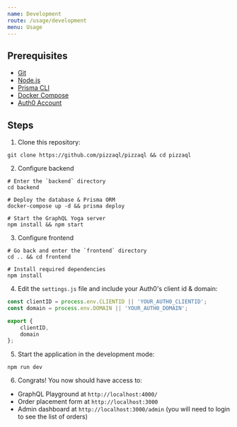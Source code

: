 ```yaml
---
name: Development
route: /usage/development
menu: Usage
---
```


## Prerequisites

- [Git](https://git-scm.com/)
- [Node.js](https://nodejs.org/)
- [Prisma CLI](https://www.prisma.io/docs/prisma-cli-and-configuration/using-the-prisma-cli-alx4/)
- [Docker Compose](https://docs.docker.com/compose/install/)
- [Auth0 Account](https://auth0.com/)

## Steps

1. Clone this repository:

```
git clone https://github.com/pizzaql/pizzaql && cd pizzaql
```

2. Configure backend

```
# Enter the `backend` directory
cd backend

# Deploy the database & Prisma ORM
docker-compose up -d && prisma deploy

# Start the GraphQL Yoga server
npm install && npm start
```

3. Configure frontend

```
# Go back and enter the `frontend` directory
cd .. && cd frontend

# Install required dependencies
npm install
```

4. Edit the `settings.js` file and include your Auth0's client id & domain:

```js
const clientID = process.env.CLIENTID || 'YOUR_AUTH0_CLIENTID';
const domain = process.env.DOMAIN || 'YOUR_AUTH0_DOMAIN';

export {
	clientID,
	domain
};
```

5. Start the application in the development mode:

```
npm run dev
```

6. Congrats! You now should have access to:

- GraphQL Playground at `http://localhost:4000/`
- Order placement form at `http://localhost:3000`
- Admin dashboard at `http://localhost:3000/admin` (you will need to login to see the list of orders)